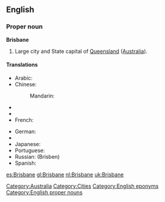==English==

===Proper noun===
'''Brisbane'''

# Large city and State capital of [[Queensland]] ([[Australia]]).

====Translations====
{{trans-top|Capital of Queensland, Australia}}
* Arabic: {{t|ar|بريزبين|m|tr=briizbin|sc=Arab}}
* Chinese:
*: Mandarin: {{t|zh|布里斯班|tr=Bùlǐsībān|sc=Hani}}
* {{trreq|Dutch}}
* {{trreq|Finnish}}
* French: {{t|fr|Brisbane|m}}
{{trans-mid}}
* German: {{t|de|Brisbane|n}}
* {{trreq|Hungarian}}
* Japanese: {{t|ja|ブリスベン|tr=Burisuben|sc=Jpan}}
* Portuguese: {{t|pt|Brisbane|m}}
* Russian: {{t|ru|Брисбен|m|sc=Cyrl}} (Brísben)
* Spanish: {{t|es|Brisbane|m}}
{{trans-bottom}}

[[Category:Australia]]
[[Category:Cities]]
[[Category:English eponyms]]
[[Category:English proper nouns]]

[[es:Brisbane]]
[[gl:Brisbane]]
[[nl:Brisbane]]
[[uk:Brisbane]]